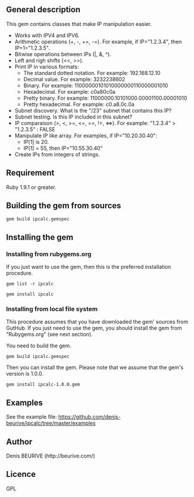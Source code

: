 ==General description==

This gem contains classes that make IP manipulation easier.

* Works with IPV4 and IPV6.
* Arithmetic operations (+, -, +=, -=). For example, if IP="1.2.3.4", then IP+1="1.2.3.5".
* Bitwise operations between IPs (|, &, ^).
* Left and righ shifts (&lt;&lt;, &gt;&gt;).
* Print IP in various formats:
** The standard dotted notation. For example: 192.168.12.10
** Decimal value. For example: 3232238602
** Binary. For example: 11000000101010000000110000001010
** Hexadecimal. For example: c0a80c0a
** Pretty binary. For example: 11000000.10101000.00001100.00001010
** Pretty hexadecimal. For example: c0.a8.0c.0a
* Subnet discovery.  What is the "/23" subnet that contains this IP?
* Subnet testing.  Is this IP included in this subnet?
* IP comparaison (&gt;, &lt;, &gt;=, &lt;=, ==, !=, &lt;=&gt;). For example: "1.2.3.4" > "1.2.3.5" : FALSE
* Manipulate IP like array. For examples, if IP="10.20.30.40":
** IP[1] is 20.
** IP[1] = 55, then IP="10.55.30.40"
* Create IPs from integers of strings.

==Requirement==

Ruby 1.9.1 or greater.

==Building the gem from sources==

<code>gem build ipcalc.gemspec</code>

==Installing the gem==

===Installing from rubygems.org===

If you just want to use the gem, then this is the preferred installation procedure.

<code>gem list -r ipcalc</code>

<code>gem install ipcalc</code>

===Installing from local file system===

This procedure assumes that you have downloaded the gem' sources from GutHub. If you just need to use the gem, you should install the gem from "Rubygems.org" (see next section).

You need to build the gem.

<code>gem build ipcalc.gemspec</code>

Then you can install the gem. Please note that we assume that the gem's version is 1.0.0.

<code>gem install ipcalc-1.0.0.gem</code>

==Examples==

See the example file: https://github.com/denis-beurive/ipcalc/tree/master/examples

==Author==

Denis BEURIVE (http://beurive.com/)

==Licence==

GPL




